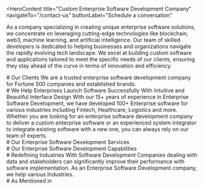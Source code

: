 <HeroContent
  title="Custom Enterprise Software Development Company"
  navigateTo="/contact-us"
  buttonLabel="Schedule a conversation"
>
  As a company specializing in creating unique enterprise software solutions, we
  concentrate on leveraging cutting-edge technologies like blockchain, web3,
  machine learning, and artificial intelligence. Our team of skilled developers
  is dedicated to helping businesses and organizations navigate the rapidly
  evolving tech landscape. We excel at building custom software and applications
  tailored to meet the specific needs of our clients, ensuring they stay ahead
  of the curve in terms of innovation and efficiency.
</HeroContent>

<CountUpAnimationContainer />

<div className="w-full flex flex-col items-center justify-center text-center">
  # Our Clients We are a trusted enterprise software development company for
  Fortune 500 companies and established brands.
</div>

<ClientCompaniesComponent />

<div className="w-full flex flex-col items-center justify-center text-center">
  # We Help Enterprises Launch Software Successfully With Intuitive and
  Beautiful Interface Design With our 15+ years of experience in Enterprise
  Software Development, we have developed 100+ Enterprise software for various
  industries including Fintech, Healthcare, Logistics and more. Whether you are
  looking for an enterprise software development company to deliver a custom
  enterprise software or an experienced system integrator to integrate existing
  software with a new one, you can always rely on our team of experts.
</div>

<div className="w-full text-center">
  # Our Enterprise Software Development Services
</div>

<section className="grid grid-cols-2 gap-10 w-full py-16">
  <section className="w-full col-span-1 cursor-pointer">
    <ServiceCard
      service={{
        id: 1,
        image: "/servicesPage/CustomSoftwareDevelopment.svg",
        title: "Custom Software Development",
        description:
          "Our experienced team helps you design and develop a custom enterprise app that automates organizational and client-centric workflows.",
        urlPath: "",
      }}
    />
  </section>
  <section className="w-full col-span-1 cursor-pointer">
    <ServiceCard
      service={{
        id: 2,
        image: "/servicesPage/EnterpriseApplicationIntegration.svg",
        title: "Enterprise Application Integration",
        description:
          "We help you integrate your existing enterprise application with a new technology to achieve business continuity, data connectivity, and barrier-free collaboration.",
        urlPath: "",
      }}
    />
  </section>
  <section className="w-full col-span-1 cursor-pointer">
    <ServiceCard
      service={{
        id: 3,
        image: "/servicesPage/LegacyApplicationModernization.svg",
        title: "Legacy Application Modernization",
        description:
          "Outdated technology always affects the efficiency and productivity of enterprise-grade solutions. Therefore, we assist you with an updated technical architecture, migrate your existing solution to a new platform and enhance it with the new feature set.",
        urlPath: "",
      }}
    />
  </section>
  <section className="w-full col-span-1 cursor-pointer">
    <ServiceCard
      service={{
        id: 4,
        image: "/servicesPage/DigitalTransformation.svg",
        title: "Digital Transformation Consulting",
        description:
          "Our Digital Transformation Consulting Practice offers the right blend of industry experience and technology expertise to help our clients leverage the potential of technology to drive growth and boost revenue.",
      }}
    />
  </section>
</section>

<div className="w-full text-center">
  # Our Enterprise Software Development Capabilities
</div>

<section className="grid grid-cols-2 gap-10 w-full py-16">
  <section className="w-full col-span-1 cursor-pointer">
    <ServiceCard
      service={{
        id: 1,
        image: "/servicesPage/CRMDevelopment.svg",
        title: "CRM Development",
        description:
          "Extend CRM functionality with Enterprise CRM Development, integration, migration and customization solutions provided by Enterprises software development.",
        urlPath: "",
      }}
    />
  </section>
  <section className="w-full col-span-1 cursor-pointer">
    <ServiceCard
      service={{
        id: 2,
        image: "/servicesPage/CustomSoftwareDevelopment11.svg",
        title: "CMS Development",
        description:
          "We provide enterprise application development services for CMS to create and manage digital content easily.",
      }}
    />
  </section>
  <section className="w-full col-span-1 cursor-pointer">
    <ServiceCard
      service={{
        id: 3,
        image: "/servicesPage/BusinessWorkflowProcess.svg",
        title: "Business Workflow Process",
        description:
          "Improving the efficiency of businesses with the updated workflow process using emerging technologies.",
        urlPath: "",
      }}
    />
  </section>
  <section className="w-full col-span-1 cursor-pointer">
    <ServiceCard
      service={{
        id: 4,
        image: "/servicesPage/Marketingautomation.svg",
        title: "Marketing automation",
        description:
          "We build a marketing automation tool for enterprises that help them track, manage and filter qualified leads specific to search terms.",
        urlPath: "",
      }}
    />
  </section>
  <section className="w-full col-span-1 cursor-pointer">
    <ServiceCard
      service={{
        id: 5,
        image: "/servicesPage/EnterpriseApplicationIntegration1.svg",
        title: "Third-party Software Integration",
        description:
          "We bring more efficiency to the enterprise software by integrating it with third-party software that can improve customers’ experience.",
        urlPath: "",
      }}
    />
  </section>
  <section className="w-full col-span-1 cursor-pointer">
    <ServiceCard
      service={{
        id: 6,
        image: "/servicesPage/DigitalTransformation1.svg",
        title: "Digital Transformation",
        description:
          "We can transform your business processes using emerging technologies such as blockchain, IoT, AI and cloud to provide efficiency and open up new opportunities.",
        urlPath: "",
      }}
    />
  </section>
  <section className="w-full col-span-1 cursor-pointer">
    <ServiceCard
      service={{
        id: 7,
        image: "/servicesPage/InternetofThingsDevelopmentCompany.svg",
        title: "IoT Integrations",
        description:
          "With expertise in IoT development, we help companies to integrate their sensors and devices to a single platform, monitor them from a central console and provide viability to gain actionable insights.",
        urlPath: "",
      }}
    />
  </section>
  <section className="w-full col-span-1 cursor-pointer">
    <ServiceCard
      service={{
        id: 8,
        image: "/servicesPage/SalesforceIntegration.svg",
        title: "Salesforce Integration",
        description:
          "Salesforce alone could not be a solution for all challenges, therefore, we assist enterprises in integrating third-party software with Salesforce solution, enabling them to work more efficiently.",
        urlPath: "",
      }}
    />
  </section>
</section>

<div className="w-full flex flex-col items-center justify-center text-center">
  # Redefining Industries With Software Development Companies dealing with data
  and stakeholders can significantly improve their performance with software
  implementation. As an Enterprise Software Development company, we help various
  Industries.
</div>

<section className="grid grid-cols-2 gap-10 w-full py-16">
  <section className="w-full col-span-1 cursor-pointer">
    <ServiceCard
      service={{
        id: 1,
        image: "/servicesPage/Healthcare5.svg",
        title: "Healthcare",
        description:
          "We develop software apps for the healthcare industry that delivers better healthcare by automating processes like patient management, lab management, test result analysis and data collection.",
        urlPath: "",
      }}
    />
  </section>
  <section className="w-full col-span-1 cursor-pointer">
    <ServiceCard
      service={{
        id: 2,
        image: "/servicesPage/FinTech1.svg",
        title: "FinTech",
        description:
          "Our FinTech apps help financial institutes manage their daily operations easier. Customers can leverage quick payment processing and P2P lending with smart finance solutions. ",
      }}
    />
  </section>
  <section className="w-full col-span-1 cursor-pointer">
    <ServiceCard
      service={{
        id: 3,
        image: "/servicesPage/TravelandHospitality1.svg",
        title: "Travel & Hospitality",
        description:
          "Our software application development for the hospitality industry streamlines the traveler’s experience.",
        urlPath: "",
      }}
    />
  </section>
  <section className="w-full col-span-1 cursor-pointer">
    <ServiceCard
      service={{
        id: 4,
        image: "/servicesPage/Logistics1.svg",
        title: "Logistics",
        description:
          "We build innovative tech-enabled applications to streamline the supply chain, offer flawless customer support and enhance warehouse efficiency.",
      }}
    />
  </section>
  <section className="w-full col-span-1 cursor-pointer">
    <ServiceCard
      service={{
        id: 5,
        image: "/servicesPage/Manufacturing3.svg",
        title: "Manufacturing",
        description:
          "We develop digital apps for the manufacturing industry that aid manufacturing companies to speed up the existing processes of working and bring down costs.",
        urlPath: "",
      }}
    />
  </section>
  <section className="w-full col-span-1 cursor-pointer">
    <ServiceCard
      service={{
        id: 6,
        image: "/servicesPage/RetailECommerce1.svg",
        title: "Retail & E-commerce",
        description:
          "Our software applications for retail and eCommerce are designed to transform the shopping experience and improve business operations with automation.",
      }}
    />
  </section>
  <section className="w-full col-span-1 cursor-pointer">
    <ServiceCard
      service={{
        id: 7,
        image: "/servicesPage/Startup2.svg",
        title: "Startup",
        description:
          "We develop digital apps for the manufacturing industry that aid manufacturing companies to speed up the existing processes of working and bring down costs.",
        urlPath: "",
      }}
    />
  </section>
  <section className="w-full col-span-1 cursor-pointer">
    <ServiceCard
      service={{
        id: 8,
        image: "/servicesPage/OnDemandAppDevelopment.svg",
        title: "Automotive",
        description:
          "We transform the automotive industry with connected mobile and web apps that allow people to manage vehicles remotely and enhance the manufacturing process for manufacturers.",
      }}
    />
  </section>
</section>

<div className="w-full text-center"># As Mentioned in</div>
<ClientCompaniesComponent />
